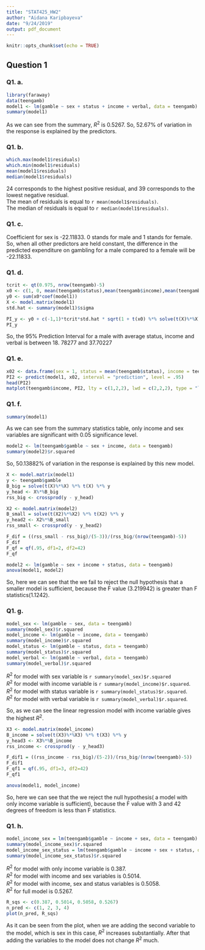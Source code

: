 ```yaml
---
title: "STAT425_HW2"
author: "Aidana Karipbayeva"
date: "9/24/2019"
output: pdf_document
---
```


```r
knitr::opts_chunk$set(echo = TRUE)
```

## Question 1

### Q1. a.
```r
library(faraway)
data(teengamb)
model1 <- lm(gamble ~ sex + status + income + verbal, data = teengamb)
summary(model1)

```
As we can see from the summary, $R^2$ is 0.5267. So, 52.67% of variation in the response is explained by the predictors.

### Q1. b.
```r
which.max(model1$residuals)
which.min(model1$residuals)
mean(model1$residuals)
median(model1$residuals)
```
24 corresponds to the highest positive residual, and 39 corresponds to the lowest negative residual.\
The mean of residuals is equal to `r mean(model1$residuals)`.\
The median of residuals is equal to `r median(model1$residuals)`.\


### Q1. c.

Coefficient for sex is -22.11833. 0 stands for male and 1 stands for female. So, when all other predictors are held constant, the difference in the predicted expenditure on gambling for a male compared to a female will be -22.11833.


### Q1. d.
```r
tcrit <- qt(0.975, nrow(teengamb)-5)
x0 <- c(1, 0, mean(teengamb$status),mean(teengamb$income),mean(teengamb$verbal))
y0 <- sum(x0*coef(model1))
X <- model.matrix(model1)
std.hat <- summary(model1)$sigma

PI_y <- y0 + c(-1,1)*tcrit*std.hat * sqrt(1 + t(x0) %*% solve(t(X)%*%X) %*% x0)
PI_y

```
So, the 95% Prediction Interval for a male with average status, income and verbal is between 18. 78277 and 37.70227

### Q1. e.
```r
x02 <- data.frame(sex = 1, status = mean(teengamb$status), income = teengamb$income, verbal = mean(teengamb$verbal))
PI2 <- predict(model1, x02, interval = "prediction", level = .95)
head(PI2)
matplot(teengamb$income, PI2, lty = c(1,2,2), lwd = c(2,2,2), type = "l", main = "Prediction Bands", xlab = "Income", ylab = "Gambling")
```

### Q1. f. 
```r
summary(model1)
```
As we can see from the summary statistics table, only income and sex variables are significant with 0.05 significance level.

```r
model2 <- lm(teengamb$gamble ~ sex + income, data = teengamb)
summary(model2)$r.squared
```
So, 50.13882% of variation in the response is explained by this new model. 

```r
X <- model.matrix(model1)
y <- teengamb$gamble
B_big = solve(t(X)%*%X) %*% t(X) %*% y
y_head <- X%*%B_big
rss_big <- crossprod(y - y_head)

X2 <- model.matrix(model2)
B_small = solve(t(X2)%*%X2) %*% t(X2) %*% y
y_head2 <- X2%*%B_small
rss_small <- crossprod(y - y_head2)

F_dif = ((rss_small - rss_big)/(5-3))/(rss_big/(nrow(teengamb)-5))
F_dif
F_qf = qf(.95, df1=2, df2=42) 
F_qf
```

```r
model2 <- lm(gamble ~ sex + income + status, data = teengamb)
anova(model1, model2)
```

So, here we can see that the we fail to reject the null hypothesis that a smaller model is sufficient, because the F value (3.219942) is greater than F statistics(1.1242). 


### Q1. g.
```r
model_sex <- lm(gamble ~ sex, data = teengamb)
summary(model_sex)$r.squared
model_income <- lm(gamble ~ income, data = teengamb)
summary(model_income)$r.squared
model_status <- lm(gamble ~ status, data = teengamb)
summary(model_status)$r.squared
model_verbal <- lm(gamble ~ verbal, data = teengamb)
summary(model_verbal)$r.squared
```
$R^2$ for model with sex variable is `r summary(model_sex)$r.squared`\
$R^2$ for model with income variable is  `r summary(model_income)$r.squared`.\
$R^2$ for model with status variable is `r summary(model_status)$r.squared`.\
$R^2$ for model with verbal variable is `r summary(model_verbal)$r.squared`.\

So, as we can see the linear regression model with income variable gives the highest $R^2$.
```r
X3 <- model.matrix(model_income)
B_income = solve(t(X3)%*%X3) %*% t(X3) %*% y
y_head3 <- X3%*%B_income
rss_income <- crossprod(y - y_head3)

F_dif1 = ((rss_income - rss_big)/(5-2))/(rss_big/(nrow(teengamb)-5))
F_dif1
F_qf1 = qf(.95, df1=3, df2=42) 
F_qf1

anova(model1, model_income)
```
So, here we can see that the we reject the null hypothesis( a model with only income variable is sufficient), because the F value with 3 and 42 degrees of freedom is less than F statistics. 

### Q1. h.
```r
model_income_sex = lm(teengamb$gamble ~ income + sex, data = teengamb)
summary(model_income_sex)$r.squared
model_income_sex_status = lm(teengamb$gamble ~ income + sex + status, data = teengamb)
summary(model_income_sex_status)$r.squared
```
$R^2$ for model with only income variable is  0.387.\
$R^2$ for model with income and sex variables is 0.5014.\
$R^2$ for model with income, sex and status variables is 0.5058.\
$R^2$ for full model is 0.5267.\

```r
R_sqs <- c(0.387, 0.5014, 0.5058, 0.5267)
n_pred <- c(1, 2, 3, 4)
plot(n_pred, R_sqs)
```

As it can be seen from the plot, when we are adding the second variable to the model, which is sex in this case, $R^2$ increases substantially. After that adding the variables to the model does not change $R^2$ much.